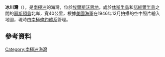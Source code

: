 {{coord|71|50|S|99|25|W|source:GNIS|display=title}}

'''冰川灣'''（{{lang-en|Glacier Bight}}），是[[南極洲|南極洲]]的海灣，位於[[埃爾斯沃思地|埃爾斯沃思地]]，處於[[休斯半島|休斯半島]]和[[諾維爾半島|諾維爾半島]]之間的[[瑟斯頓島|瑟斯頓島]]北岸，寬40公里，根據[[美國海軍|美國海軍]]在1946年12月拍攝的空中照片繪入地圖，現時由[[南極條約體系|南極條約體系]]管理。

==參考資料==
{{usgs-gazetteer|id=5720}}

{{Antarctica-geo-stub}}
[[Category:南極洲海灣|Category:南極洲海灣]]